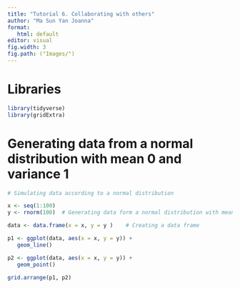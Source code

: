 ```yaml
---
title: "Tutorial 6. Collaborating with others"
author: "Ma Sun Yan Joanna"
format:
   html: default
editor: visual
fig.width: 3
fig.path: ("Images/")
---
```


# Libraries

```r

library(tidyverse)
library(gridExtra)

```

# Generating data from a normal distribution with mean 0 and variance 1

```r

# Simulating data according to a normal distribution

x <- seq(1:100)
y <- rnorm(100)  # Generating data form a normal distribution with mean 0 and variance  1

data <- data.frame(x = x, y = y )    # Creating a data frame

p1 <- ggplot(data, aes(x = x, y = y)) +
   geom_line()

p2 <- ggplot(data, aes(x = x, y = y)) +
   geom_point()

grid.arrange(p1, p2)

```

